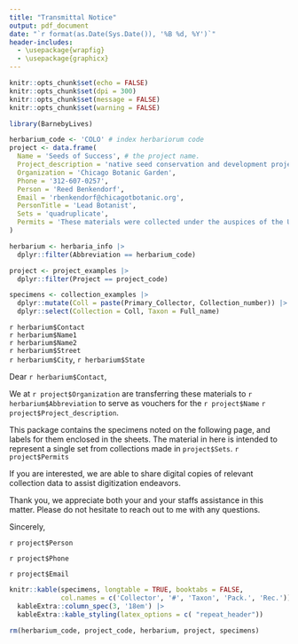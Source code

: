 ```yaml
---
title: "Transmittal Notice"
output: pdf_document
date: "`r format(as.Date(Sys.Date()), '%B %d, %Y')`"
header-includes: 
  - \usepackage{wrapfig}
  - \usepackage{graphicx}
---
```


\fontsize{14pt}{16pt}\selectfont

```r
knitr::opts_chunk$set(echo = FALSE)
knitr::opts_chunk$set(dpi = 300) 
knitr::opts_chunk$set(message = FALSE)
knitr::opts_chunk$set(warning = FALSE)
```

```r
library(BarnebyLives)
```

\vspace{1cm} 

```r
herbarium_code <- 'COLO' # index herbariorum code
project <- data.frame(
  Name = 'Seeds of Success', # the project name. 
  Project_description = 'native seed conservation and development project', # short description
  Organization = 'Chicago Botanic Garden',
  Phone = '312-607-0257',
  Person = 'Reed Benkendorf',
  Email = 'rbenkendorf@chicagotbotanic.org',
  PersonTitle = 'Lead Botanist',
  Sets = 'quadruplicate',
  Permits = 'These materials were collected under the auspices of the US Department of Interiors Bureau of Land Management, unless noted otherwise.'
)
```

```r
herbarium <- herbaria_info |> 
  dplyr::filter(Abbreviation == herbarium_code)

project <- project_examples |> 
  dplyr::filter(Project == project_code)

specimens <- collection_examples |>
  dplyr::mutate(Coll = paste(Primary_Collector, Collection_number)) |>
  dplyr::select(Collection = Coll, Taxon = Full_name) 
```

`r herbarium$Contact`  
`r herbarium$Name1`  
`r herbarium$Name2`  
`r herbarium$Street`   
`r herbarium$City`, `r herbarium$State`

\vspace{1cm} 

Dear `r herbarium$Contact`,

\vspace{0.5cm} 

We at `r project$Organization` are transferring these materials to `r herbarium$Abbreviation` to serve as vouchers for the `r project$Name` `r project$Project_description`.

\vspace{0.5cm} 

This package contains the specimens noted on the following page, and labels for them enclosed in the sheets. The material in here is intended to represent a single set from collections made in `project$Sets`. `r project$Permits`

\vspace{0.5cm} 

If you are interested, we are able to share digital copies of relevant collection data to assist digitization endeavors.

\vspace{0.5cm} 

Thank you, we appreciate both your and your staffs assistance in this matter. Please do not hesitate to reach out to me with any questions. 

\vspace{1cm} 

\begin{wrapfigure}{r}{0.15\textwidth}
  \centering
    \includegraphics[width=0.15\textwidth]{CBG-logo.png}
\end{wrapfigure}

Sincerely,

\vspace{0.5cm} 
\fontsize{14pt}{14pt}\selectfont

`r project$Person`   

`r project$Phone`   

`r project$Email`   

\newpage

\renewcommand{\arraystretch}{2}
```r
knitr::kable(specimens, longtable = TRUE, booktabs = FALSE,  
             col.names = c('Collector', '#', 'Taxon', 'Pack.', 'Rec.')) |>
  kableExtra::column_spec(3, '18em') |> 
  kableExtra::kable_styling(latex_options = c( "repeat_header")) 
```

```r
rm(herbarium_code, project_code, herbarium, project, specimens)
```


